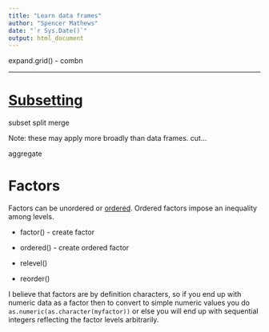 ```yaml
---
title: "Learn data frames"
author: "Spencer Mathews"
date: "`r Sys.Date()`"
output: html_document
---
```



expand.grid() - 
combn





---

# [Subsetting](http://adv-r.had.co.nz/Subsetting.html)


subset
split
merge


Note: these may apply more broadly than data frames.
cut...

aggregate



# Factors

Factors can be unordered or [ordered](http://www.cookbook-r.com/Manipulating_data/Changing_the_order_of_levels_of_a_factor/).  Ordered factors impose an inequality among levels.

- factor() - create factor

- ordered() - create ordered factor

- relevel()

- reorder()

I believe that factors are by definition characters, so if you end up with numeric data as a factor then to convert to simple numeric values you do `as.numeric(as.character(myfactor))` or else you will end up with sequential integers reflecting the factor levels arbitrarily.